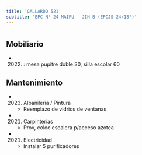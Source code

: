 ```yaml
---
title: 'GALLARDO 521'
subtitle: 'EPC N° 24 MAIPU - JIN B (EPCJS 24/18°)'
---
```


#


## Mobiliario

*  (2022) : mesa pupitre doble 30, silla escolar 60 





## Mantenimiento

*  (2023) Albañileria / Pintura 
    + Reemplazo de vidrios de ventanas

*  (2021) Carpinterías 
    + Prov, coloc escalera p/acceso azotea

*  (2021) Electricidad 
    + Instalar 5 purificadores



